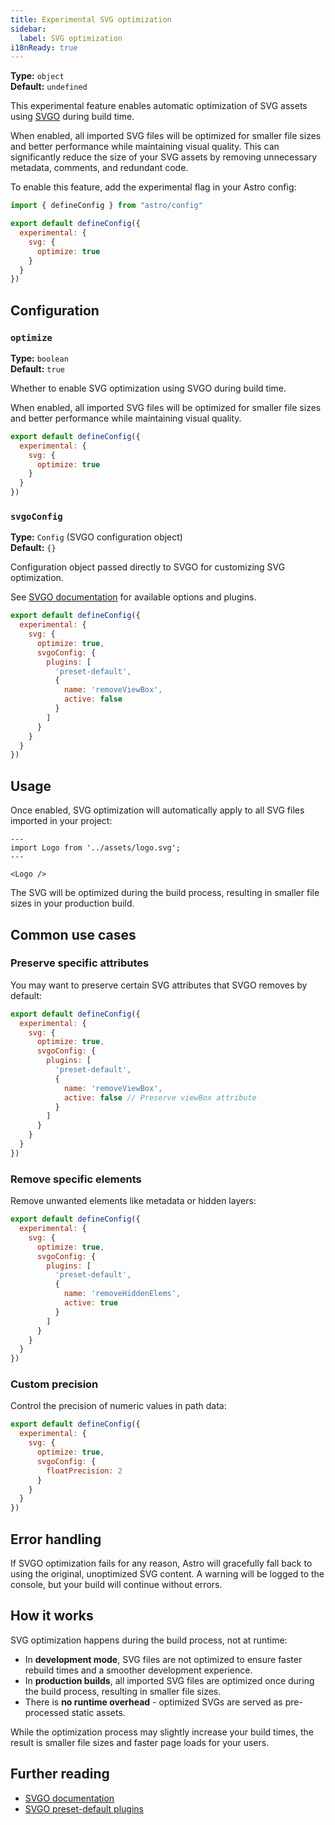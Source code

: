 ```yaml
---
title: Experimental SVG optimization
sidebar:
  label: SVG optimization
i18nReady: true
---
```



<p>

**Type:** `object`<br />
**Default:** `undefined`<br />
<Since v="5.8.0" />
</p>

This experimental feature enables automatic optimization of SVG assets using [SVGO](https://svgo.dev/) during build time.

When enabled, all imported SVG files will be optimized for smaller file sizes and better performance while maintaining visual quality. This can significantly reduce the size of your SVG assets by removing unnecessary metadata, comments, and redundant code.

To enable this feature, add the experimental flag in your Astro config:

```js title="astro.config.mjs" ins={4-8}
import { defineConfig } from "astro/config"

export default defineConfig({
  experimental: {
    svg: {
      optimize: true
    }
  }
})
```

## Configuration

### `optimize`

**Type:** `boolean`<br />
**Default:** `true`

Whether to enable SVG optimization using SVGO during build time.

When enabled, all imported SVG files will be optimized for smaller file sizes and better performance while maintaining visual quality.

```js title="astro.config.mjs"
export default defineConfig({
  experimental: {
    svg: {
      optimize: true
    }
  }
})
```

### `svgoConfig`

**Type:** `Config` (SVGO configuration object)<br />
**Default:** `{}`

Configuration object passed directly to SVGO for customizing SVG optimization.

See [SVGO documentation](https://svgo.dev/docs/preset-default/) for available options and plugins.

```js title="astro.config.mjs"
export default defineConfig({
  experimental: {
    svg: {
      optimize: true,
      svgoConfig: {
        plugins: [
          'preset-default',
          {
            name: 'removeViewBox',
            active: false
          }
        ]
      }
    }
  }
})
```

## Usage

Once enabled, SVG optimization will automatically apply to all SVG files imported in your project:

```astro title="src/pages/index.astro"
---
import Logo from '../assets/logo.svg';
---

<Logo />
```

The SVG will be optimized during the build process, resulting in smaller file sizes in your production build.

## Common use cases

### Preserve specific attributes

You may want to preserve certain SVG attributes that SVGO removes by default:

```js title="astro.config.mjs"
export default defineConfig({
  experimental: {
    svg: {
      optimize: true,
      svgoConfig: {
        plugins: [
          'preset-default',
          {
            name: 'removeViewBox',
            active: false // Preserve viewBox attribute
          }
        ]
      }
    }
  }
})
```

### Remove specific elements

Remove unwanted elements like metadata or hidden layers:

```js title="astro.config.mjs"
export default defineConfig({
  experimental: {
    svg: {
      optimize: true,
      svgoConfig: {
        plugins: [
          'preset-default',
          {
            name: 'removeHiddenElems',
            active: true
          }
        ]
      }
    }
  }
})
```

### Custom precision

Control the precision of numeric values in path data:

```js title="astro.config.mjs"
export default defineConfig({
  experimental: {
    svg: {
      optimize: true,
      svgoConfig: {
        floatPrecision: 2
      }
    }
  }
})
```

## Error handling

If SVGO optimization fails for any reason, Astro will gracefully fall back to using the original, unoptimized SVG content. A warning will be logged to the console, but your build will continue without errors.

## How it works

SVG optimization happens during the build process, not at runtime:

- In **development mode**, SVG files are not optimized to ensure faster rebuild times and a smoother development experience.
- In **production builds**, all imported SVG files are optimized once during the build process, resulting in smaller file sizes.
- There is **no runtime overhead** - optimized SVGs are served as pre-processed static assets.

While the optimization process may slightly increase your build times, the result is smaller file sizes and faster page loads for your users.

## Further reading

- [SVGO documentation](https://svgo.dev/)
- [SVGO preset-default plugins](https://svgo.dev/docs/preset-default/)
